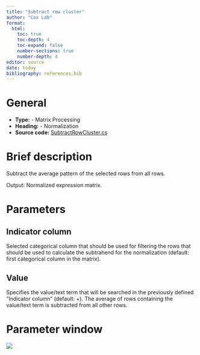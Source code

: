 ```yaml
---
title: "Subtract row cluster"
author: "Cox Lab"
format: 
  html:
    toc: true
    toc-depth: 4
    toc-expand: false
    number-sections: true
    number-depth: 4
editor: source
date: today
bibliography: references.bib
---
```


# General

-   **Type:** - Matrix Processing
-   **Heading:** - Normalization
-   **Source code:** [SubtractRowCluster.cs](https://github.com/JurgenCox/perseus-plugins/blob/master/PerseusPluginLib/Norm/SubtractRowCluster.cs)

# Brief description

Subtract the average pattern of the selected rows from all rows.

Output: Normalized expression matrix.

```{=html}
<!-- This comment and the line above it must be preserved when editing this file!
The recommended sections are these, but they may be changed on a case by case basis.
===== Detailed description =====
===== Parameters =====
===== Theoretical background =====
===== Examples =====
Make changes only below this line! -->
```
# Parameters

## Indicator column

Selected categorical column that should be used for filtering the rows that should be used to calculate the subtrahend for the normalization (default: first categorical column in the matrix).

## Value

Specifies the value/text term that will be searched in the previously defined "Indicator column" (default: +).
The average of rows containing the value/text term is subtracted from all other rows.

# Parameter window

![](images/normalization-subtract-row_cluster-edited.png)
